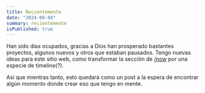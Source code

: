 ```yaml
---
title: Recientemente
date: "2024-09-04"
summary: recientemente
isPublished: true
---
```


Han sido dias ocupados, gracias a Dios han prosperado bastantes proyectos, algunos nuevos y otros que estaban pausados. Tengo nuevas ideas para este sitio web, como transformar la sección de <a href="/now">/now</a> por una especie de timeline(?).

Así que mientras tanto, esto quedará como un post a la espera de encontrar algún momento donde crear eso que tengo en mente.